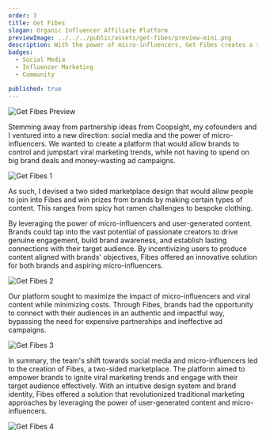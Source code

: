 ```yaml
---
order: 3
title: Get Fibes
slogan: Organic Influencer Affiliate Platform
previewImage: ../../../public/assets/get-fibes/preview-mini.png
description: With the power of micro-influencers, Get Fibes creates a streamlined marketing campaign process to connects brands with new influencers to promote their products organically using User Generated Content (UGC).
badges:
  - Social Media
  - Influencer Marketing
  - Community

published: true
---
```


![Get Fibes Preview](/assets/get-fibes/preview.png)

Stemming away from partnership ideas from Coopsight, my cofounders and I ventured into a new direction: social media and the power of micro-influencers. We wanted to create a platform that would allow brands to control and jumpstart viral marketing trends, while not having to spend on big brand deals and money-wasting ad campaigns.

![Get Fibes 1](/assets/get-fibes/1.png)

As such, I devised a two sided marketplace design that would allow people to join into Fibes and win prizes from brands by making certain types of content. This ranges from spicy hot ramen challenges to bespoke clothing.

By leveraging the power of micro-influencers and user-generated content. Brands could tap into the vast potential of passionate creators to drive genuine engagement, build brand awareness, and establish lasting connections with their target audience. By incentivizing users to produce content aligned with brands' objectives, Fibes offered an innovative solution for both brands and aspiring micro-influencers.

![Get Fibes 2](/assets/get-fibes/2.png)

Our platform sought to maximize the impact of micro-influencers and viral content while minimizing costs. Through Fibes, brands had the opportunity to connect with their audiences in an authentic and impactful way, bypassing the need for expensive partnerships and ineffective ad campaigns.

![Get Fibes 3](/assets/get-fibes/3.png)

In summary, the team's shift towards social media and micro-influencers led to the creation of Fibes, a two-sided marketplace. The platform aimed to empower brands to ignite viral marketing trends and engage with their target audience effectively. With an intuitive design system and brand identity, Fibes offered a solution that revolutionized traditional marketing approaches by leveraging the power of user-generated content and micro-influencers.

![Get Fibes 4](/assets/get-fibes/4.png)
